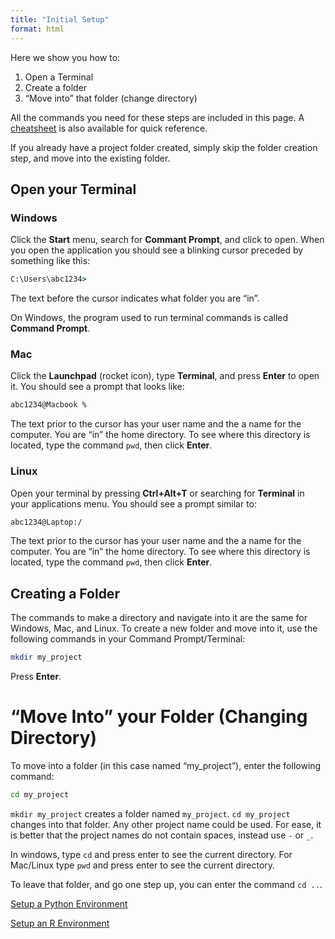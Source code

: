 ```yaml
---
title: "Initial Setup"
format: html
---
```





Here we show you how to:

1. Open a Terminal
2. Create a folder
3. "Move into" that folder (change directory)

All the commands you need for these steps are included in this 
page. A [cheatsheet](./04-terminal-cheatsheet.qmd) is also 
available for quick reference.

If you already have a project folder created, simply skip the folder
creation step, and move into the existing folder.

## Open your Terminal
::: {.panel-tabset}

### Windows

Click the **Start** menu, search for **Commant Prompt**,
 and click to open. When you open the application you should 
see a blinking cursor preceded by 
something like this:

```bat
C:\Users\abc1234>
```

The text before the cursor indicates what folder you are "in". 

::: {.callout-note}
On Windows, the program used to run terminal commands is called **Command Prompt**.
:::


### Mac
Click the **Launchpad** (rocket icon), type **Terminal**, and press **Enter** to open it. You should see a prompt that looks like:

```bash
abc1234@Macbook %
```

The text prior to the cursor has your user name and the a name for the computer. You are "in" the home directory. To see where this directory is located, type the command `pwd`, then click **Enter**. 

### Linux

Open your terminal by pressing **Ctrl+Alt+T** or searching for **Terminal** in your applications menu. You should see a prompt similar to:

```bash
abc1234@Laptop:/
```

The text prior to the cursor has your user name and the a name for the computer. You are "in" the home directory. To see where this directory is located, type the command `pwd`, then click **Enter**.  


:::


## Creating a Folder

The commands to make a directory and navigate into
it are the same for Windows, Mac, and Linux. To create a new folder
and move into it, use the following commands in your 
Command Prompt/Terminal:

```bash
mkdir my_project
```

Press **Enter**.

# "Move Into" your Folder (Changing Directory)

To move into a folder (in this case named "my_project"), enter
the following command:

```bash
cd my_project
```

`mkdir my_project` creates a folder named `my_project`. `cd my_project` changes into that folder. Any other project name could 
be used. For ease, it is better that the project names do not
contain spaces, instead use `-` or `_`.

In windows, type `cd` and press enter to see the current directory. For Mac/Linux type `pwd` and press enter to see the current directory. 

To leave that folder, and go one step up, you can
enter the command `cd ..`. 

[Setup a Python Environment](./02-python.qmd){.btn .btn-primary}

[Setup an R Environment](./03-R.qmd){.btn .btn-success}